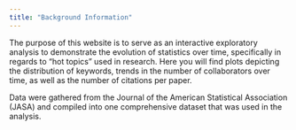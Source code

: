```yaml
---
title: "Background Information"
---
```


The purpose of this website is to serve as an interactive exploratory analysis to demonstrate the evolution of statistics over time, specifically in regards to "hot topics" used in research. Here you will find plots depicting the distribution of keywords, trends in the number of collaborators over time, as well as the number of citations per paper.

Data were gathered from the Journal of the American Statistical Association (JASA) and compiled into one comprehensive dataset that was used in the analysis.
